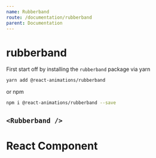 ```yaml
---
name: Rubberband
route: /documentation/rubberband
parent: Documentation
---
```


# rubberband

First start off by installing the `rubberband` package via yarn

```bash
yarn add @react-animations/rubberband
```

or npm

```bash
npm i @react-animations/rubberband --save
```


## `<Rubberband />`

<Playground>
  <Rubberband>
    <div
      style={{
        maxWidth: 300,
        boxShadow: "rgba(0, 0, 0, 0.2) 0px 0px 10px",
        backgroundColor: "white",
        textAlign: "center",
        borderRadius: 4,
        padding: 8,
        marginTop: 8,
        width: 300
      }}
    >
      <h1>React Component</h1>
    </div>
  </Rubberband>
</Playground>
